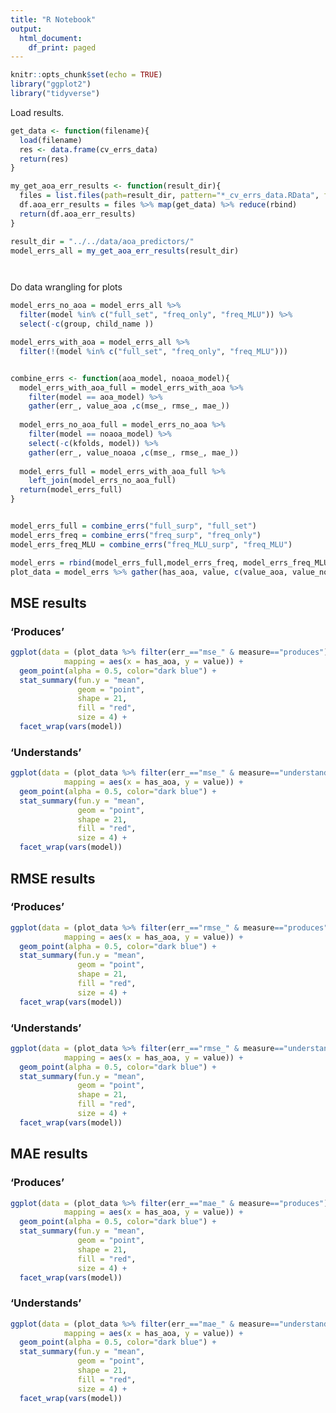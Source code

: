 ```yaml
---
title: "R Notebook"
output:
  html_document:
    df_print: paged
---
```



```r
knitr::opts_chunk$set(echo = TRUE)
library("ggplot2")
library("tidyverse")


```

Load results.

```r

get_data <- function(filename){
  load(filename)
  res <- data.frame(cv_errs_data)
  return(res)
}

my_get_aoa_err_results <- function(result_dir){
  files = list.files(path=result_dir, pattern="*_cv_errs_data.RData", full.names=TRUE, recursive=FALSE)
  df.aoa_err_results = files %>% map(get_data) %>% reduce(rbind)
  return(df.aoa_err_results)
}

result_dir = "../../data/aoa_predictors/"
model_errs_all = my_get_aoa_err_results(result_dir)




```


Do data wrangling for plots
```r

model_errs_no_aoa = model_errs_all %>% 
  filter(model %in% c("full_set", "freq_only", "freq_MLU")) %>% 
  select(-c(group, child_name ))

model_errs_with_aoa = model_errs_all %>% 
  filter(!(model %in% c("full_set", "freq_only", "freq_MLU")))


combine_errs <- function(aoa_model, noaoa_model){
  model_errs_with_aoa_full = model_errs_with_aoa %>%
    filter(model == aoa_model) %>% 
    gather(err_, value_aoa ,c(mse_, rmse_, mae_)) 
  
  model_errs_no_aoa_full = model_errs_no_aoa %>% 
    filter(model == noaoa_model) %>% 
    select(-c(kfolds, model)) %>% 
    gather(err_, value_noaoa ,c(mse_, rmse_, mae_)) 
  
  model_errs_full = model_errs_with_aoa_full %>% 
    left_join(model_errs_no_aoa_full)
  return(model_errs_full)
}


model_errs_full = combine_errs("full_surp", "full_set")
model_errs_freq = combine_errs("freq_surp", "freq_only")
model_errs_freq_MLU = combine_errs("freq_MLU_surp", "freq_MLU")

model_errs = rbind(model_errs_full,model_errs_freq, model_errs_freq_MLU)
plot_data = model_errs %>% gather(has_aoa, value, c(value_aoa, value_noaoa))

```

## MSE results
### 'Produces'
```r
ggplot(data = (plot_data %>% filter(err_=="mse_" & measure=="produces")), 
            mapping = aes(x = has_aoa, y = value)) +
  geom_point(alpha = 0.5, color="dark blue") +
  stat_summary(fun.y = "mean", 
               geom = "point",
               shape = 21, 
               fill = "red",
               size = 4) +
  facet_wrap(vars(model))
```
### 'Understands'
```r
ggplot(data = (plot_data %>% filter(err_=="mse_" & measure=="understands")), 
            mapping = aes(x = has_aoa, y = value)) +
  geom_point(alpha = 0.5, color="dark blue") +
  stat_summary(fun.y = "mean", 
               geom = "point",
               shape = 21, 
               fill = "red",
               size = 4) +
  facet_wrap(vars(model))
```

## RMSE results
### 'Produces'
```r
ggplot(data = (plot_data %>% filter(err_=="rmse_" & measure=="produces")), 
            mapping = aes(x = has_aoa, y = value)) +
  geom_point(alpha = 0.5, color="dark blue") +
  stat_summary(fun.y = "mean", 
               geom = "point",
               shape = 21, 
               fill = "red",
               size = 4) +
  facet_wrap(vars(model))
```
### 'Understands'
```r
ggplot(data = (plot_data %>% filter(err_=="rmse_" & measure=="understands")), 
            mapping = aes(x = has_aoa, y = value)) +
  geom_point(alpha = 0.5, color="dark blue") +
  stat_summary(fun.y = "mean", 
               geom = "point",
               shape = 21, 
               fill = "red",
               size = 4) +
  facet_wrap(vars(model))

```


## MAE results
### 'Produces'
```r
ggplot(data = (plot_data %>% filter(err_=="mae_" & measure=="produces")), 
            mapping = aes(x = has_aoa, y = value)) +
  geom_point(alpha = 0.5, color="dark blue") +
  stat_summary(fun.y = "mean", 
               geom = "point",
               shape = 21, 
               fill = "red",
               size = 4) +
  facet_wrap(vars(model))
```
### 'Understands'
```r
ggplot(data = (plot_data %>% filter(err_=="mae_" & measure=="understands")), 
            mapping = aes(x = has_aoa, y = value)) +
  geom_point(alpha = 0.5, color="dark blue") +
  stat_summary(fun.y = "mean", 
               geom = "point",
               shape = 21, 
               fill = "red",
               size = 4) +
  facet_wrap(vars(model))
```

